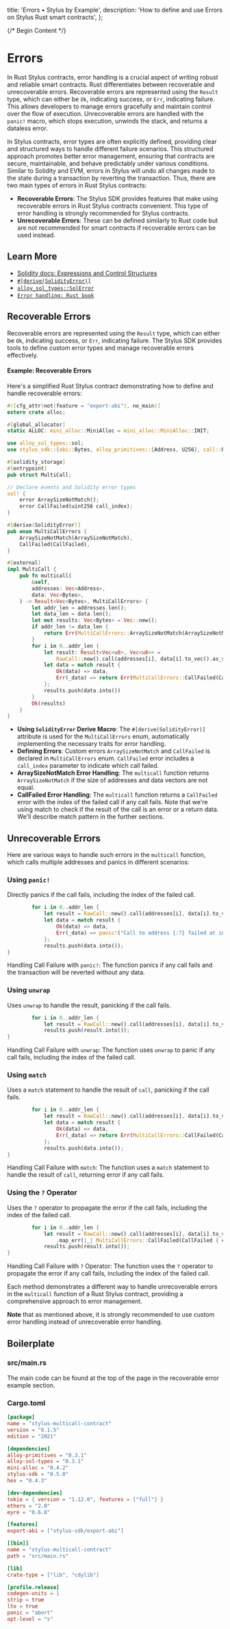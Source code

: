   title: 'Errors • Stylus by Example',
  description: 'How to define and use Errors on Stylus Rust smart contracts',
};

{/* Begin Content */}

# Errors

In Rust Stylus contracts, error handling is a crucial aspect of writing robust and reliable smart contracts. Rust differentiates between recoverable and unrecoverable errors. Recoverable errors are represented using the `Result` type, which can either be `Ok`, indicating success, or `Err`, indicating failure. This allows developers to manage errors gracefully and maintain control over the flow of execution. Unrecoverable errors are handled with the `panic!` macro, which stops execution, unwinds the stack, and returns a dataless error.

In Stylus contracts, error types are often explicitly defined, providing clear and structured ways to handle different failure scenarios. This structured approach promotes better error management, ensuring that contracts are secure, maintainable, and behave predictably under various conditions. Similar to Solidity and EVM, errors in Stylus will undo all changes made to the state during a transaction by reverting the transaction. Thus, there are two main types of errors in Rust Stylus contracts:

- **Recoverable Errors**: The Stylus SDK provides features that make using recoverable errors in Rust Stylus contracts convenient. This type of error handling is strongly recommended for Stylus contracts.
- **Unrecoverable Errors**: These can be defined similarly to Rust code but are not recommended for smart contracts if recoverable errors can be used instead.

## Learn More

- [Solidity docs: Expressions and Control Structures](https://docs.soliditylang.org/en/latest/control-structures.html)
- [`#[derive(SolidityError)]`](https://docs.rs/stylus-sdk/latest/stylus_sdk/prelude/derive.SolidityError.html)
- [`alloy_sol_types::SolError`](https://docs.rs/alloy-sol-types/latest/alloy_sol_types/trait.SolError.html)
- [`Error handling: Rust book`](https://doc.rust-lang.org/book/ch09-00-error-handling.html)

## Recoverable Errors

Recoverable errors are represented using the `Result` type, which can either be `Ok`, indicating success, or `Err`, indicating failure. The Stylus SDK provides tools to define custom error types and manage recoverable errors effectively.

#### Example: Recoverable Errors

Here's a simplified Rust Stylus contract demonstrating how to define and handle recoverable errors:

```rust
#![cfg_attr(not(feature = "export-abi"), no_main)]
extern crate alloc;

#[global_allocator]
static ALLOC: mini_alloc::MiniAlloc = mini_alloc::MiniAlloc::INIT;

use alloy_sol_types::sol;
use stylus_sdk::{abi::Bytes, alloy_primitives::{Address, U256}, call::RawCall, prelude::*};

#[solidity_storage]
#[entrypoint]
pub struct MultiCall;

// Declare events and Solidity error types
sol! {
    error ArraySizeNotMatch();
    error CallFailed(uint256 call_index);
}

#[derive(SolidityError)]
pub enum MultiCallErrors {
    ArraySizeNotMatch(ArraySizeNotMatch),
    CallFailed(CallFailed),
}

#[external]
impl MultiCall {
    pub fn multicall(
        &self,
        addresses: Vec<Address>,
        data: Vec<Bytes>,
    ) -> Result<Vec<Bytes>, MultiCallErrors> {
        let addr_len = addresses.len();
        let data_len = data.len();
        let mut results: Vec<Bytes> = Vec::new();
        if addr_len != data_len {
            return Err(MultiCallErrors::ArraySizeNotMatch(ArraySizeNotMatch {}));
        }
        for i in 0..addr_len {
            let result: Result<Vec<u8>, Vec<u8>> =
                RawCall::new().call(addresses[i], data[i].to_vec().as_slice());
            let data = match result {
                Ok(data) => data,
                Err(_data) => return Err(MultiCallErrors::CallFailed(CallFailed { call_index: U256::from(i) })),
            };
            results.push(data.into())
        }
        Ok(results)
    }
}
```

- **Using `SolidityError` Derive Macro**: The `#[derive(SolidityError)]` attribute is used for the `MultiCallErrors` enum, automatically implementing the necessary traits for error handling.
- **Defining Errors**: Custom errors `ArraySizeNotMatch` and `CallFailed` is declared in `MultiCallErrors` enum. `CallFailed` error includes a `call_index` parameter to indicate which call failed.
- **ArraySizeNotMatch Error Handling**: The `multicall` function returns `ArraySizeNotMatch` if the size of addresses and data vectors are not equal.
- **CallFailed Error Handling**: The `multicall` function returns a `CallFailed` error with the index of the failed call if any call fails. Note that we're using match to check if the result of the call is an error or a return data. We'll describe match pattern in the further sections.

## Unrecoverable Errors

Here are various ways to handle such errors in the `multicall` function, which calls multiple addresses and panics in different scenarios:

### Using `panic!`

Directly panics if the call fails, including the index of the failed call.

```rust
        for i in 0..addr_len {
            let result = RawCall::new().call(addresses[i], data[i].to_vec().as_slice());
            let data = match result {
                Ok(data) => data,
                Err(_data) => panic!("Call to address {:?} failed at index {}", addresses[i], i),
            };
            results.push(data.into());
}
```

Handling Call Failure with `panic!`: The function panics if any call fails and the transaction will be reverted without any data.

### Using `unwrap`

Uses `unwrap` to handle the result, panicking if the call fails.

```rust
        for i in 0..addr_len {
            let result = RawCall::new().call(addresses[i], data[i].to_vec().as_slice()).unwrap();
            results.push(result.into());
}
```

Handling Call Failure with `unwrap`: The function uses `unwrap` to panic if any call fails, including the index of the failed call.

### Using `match`

Uses a `match` statement to handle the result of `call`, panicking if the call fails.

```rust
        for i in 0..addr_len {
            let result = RawCall::new().call(addresses[i], data[i].to_vec().as_slice());
            let data = match result {
                Ok(data) => data,
                Err(_data) => return Err(MultiCallErrors::CallFailed(CallFailed { call_index: U256::from(i) })),
            };
            results.push(data.into());
}
```

Handling Call Failure with `match`: The function uses a `match` statement to handle the result of `call`, returning error if any call fails.

### Using the `?` Operator

Uses the `?` operator to propagate the error if the call fails, including the index of the failed call.

```rust
        for i in 0..addr_len {
            let result = RawCall::new().call(addresses[i], data[i].to_vec().as_slice())
                .map_err(|_| MultiCallErrors::CallFailed(CallFailed { call_index: U256::from(i) }))?;
            results.push(result.into());
}
```

Handling Call Failure with `?` Operator: The function uses the `?` operator to propagate the error if any call fails, including the index of the failed call.

Each method demonstrates a different way to handle unrecoverable errors in the `multicall` function of a Rust Stylus contract, providing a comprehensive approach to error management.

**Note** that as mentioned above, it is strongly recommended to use custom error handling instead of unrecoverable error handling.

## Boilerplate

### src/main.rs

The main code can be found at the top of the page in the recoverable error example section.

### Cargo.toml

```toml
[package]
name = "stylus-multicall-contract"
version = "0.1.5"
edition = "2021"

[dependencies]
alloy-primitives = "0.3.1"
alloy-sol-types = "0.3.1"
mini-alloc = "0.4.2"
stylus-sdk = "0.5.0"
hex = "0.4.3"

[dev-dependencies]
tokio = { version = "1.12.0", features = ["full"] }
ethers = "2.0"
eyre = "0.6.8"

[features]
export-abi = ["stylus-sdk/export-abi"]

[[bin]]
name = "stylus-multicall-contract"
path = "src/main.rs"

[lib]
crate-type = ["lib", "cdylib"]

[profile.release]
codegen-units = 1
strip = true
lto = true
panic = "abort"
opt-level = "s"

```
